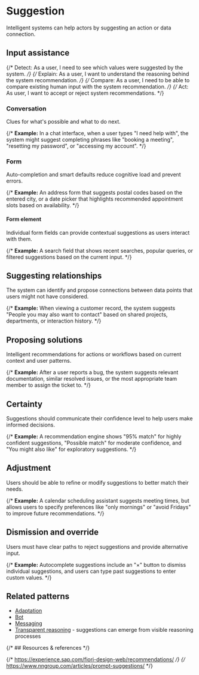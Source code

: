
<Meta title="Patterns/Suggestion*" />

# Suggestion

Intelligent systems can help actors by suggesting an action or data connection.

## Input assistance

{/* Detect: As a user, I need to see which values were suggested by the system. */}
{/* Explain: As a user, I want to understand the reasoning behind the system recommendation. */}
{/* Compare: As a user, I need to be able to compare existing human input with the system recommendation. */}
{/* Act: As user, I want to accept or reject system recommendations. */}

### Conversation

Clues for what's possible and what to do next.

{/* **Example:** In a chat interface, when a user types "I need help with", the system might suggest completing phrases like "booking a meeting", "resetting my password", or "accessing my account". */}

### Form

Auto-completion and smart defaults reduce cognitive load and prevent errors.

{/* **Example:** An address form that suggests postal codes based on the entered city, or a date picker that highlights recommended appointment slots based on availability. */}

#### Form element

Individual form fields can provide contextual suggestions as users interact with them.

{/* **Example:** A search field that shows recent searches, popular queries, or filtered suggestions based on the current input. */}

## Suggesting relationships

The system can identify and propose connections between data points that users might not have considered.

{/* **Example:** When viewing a customer record, the system suggests "People you may also want to contact" based on shared projects, departments, or interaction history. */}

## Proposing solutions

Intelligent recommendations for actions or workflows based on current context and user patterns.

{/* **Example:** After a user reports a bug, the system suggests relevant documentation, similar resolved issues, or the most appropriate team member to assign the ticket to. */}

## Certainty

Suggestions should communicate their confidence level to help users make informed decisions.

{/* **Example:** A recommendation engine shows "95% match" for highly confident suggestions, "Possible match" for moderate confidence, and "You might also like" for exploratory suggestions. */}

## Adjustment

Users should be able to refine or modify suggestions to better match their needs.

{/* **Example:** A calendar scheduling assistant suggests meeting times, but allows users to specify preferences like "only mornings" or "avoid Fridays" to improve future recommendations. */}

## Dismission and override

Users must have clear paths to reject suggestions and provide alternative input.

{/* **Example:** Autocomplete suggestions include an "×" button to dismiss individual suggestions, and users can type past suggestions to enter custom values. */}

## Related patterns

- [Adaptation](../?path=/docs/foundations-adaptation--docs)
- [Bot](../?path=/docs/patterns-bot--docs)
- [Messaging](../?path=/docs/compositions-messaging--docs)
- [Transparent reasoning](../?path=/docs/patterns-transparent-reasonining--docs) - suggestions can emerge from visible reasoning processes

{/* ## Resources & references */}

{/* https://experience.sap.com/fiori-design-web/recommendations/ */}
{/* https://www.nngroup.com/articles/prompt-suggestions/ */}